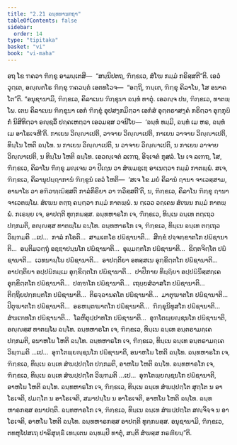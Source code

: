 ```yaml
---
title: "2.21 ຉນ຺ທທານກຖາ"
tableOfContents: false
sidebar:
  order: 14
type: "tipitaka"
basket: "vi"
book: "vi-maha"
---
```



<DynamicBreadcrumb />

<Division number="165" book="vi-maha">

<Paragraph number="685" book="vi-maha">
ອຖ ໂຂ ຠຄວາ ຠິກ຺ຂູ ອາມນ຺ເຕສິ—  “ສນ຺ນິປຕຖ, ຠິກ຺ຂເວ, ສໍໂຆ ກມ຺ມໍ ກຣິສ຺ສຕີ”ຕິ. ເອວໍ ວຸຕ຺ເຕ, ອຎ຺ຎຕໂຣ ຠິກ຺ຂຸ ຠຄວນ຺ຕໍ ເອຕທໂວຈ—  “ອຕ຺ຖິ, ຠນ຺ເຕ, ຠິກ຺ຂຸ ຄິລາໂນ, ໂສ ອນາຄໂຕ”ຕິ.
</Paragraph>

<Paragraph number="686" book="vi-maha">
“ອນຸຊານາມິ, ຠິກ຺ຂເວ, ຄິລາເນນ ຠິກ຺ຂຸນາ ຉນ຺ທໍ ທາຕຸໍ. ເອວຎ຺ຈ ປນ, ຠິກ຺ຂເວ, ທາຕພ຺ໂພ. ເຕນ ຄິລາເນນ ຠິກ຺ຂຸນາ ເອກໍ ຠິກ຺ຂຸໍ ອຸປສງ຺ກມິຕ຺ວາ ເອກໍສໍ ອຸຕ຺ຕຣາສງ຺ຄໍ ກຣິຕ຺ວາ ອຸກ຺ກຸຏິກໍ ນິສີທິຕ຺ວາ ອຎ຺ຊລິໍ ປຄ຺ຄເຫຕ຺ວາ ເອວມສ຺ສ ວຈນີໂຍ—  ‘ຉນ຺ທໍ ທມ຺ມິ, ຉນ຺ທໍ ເມ ຫຣ, ຉນ຺ທໍ ເມ ອາໂຣເຈຫີ’ຕິ. ກາເຍນ ວິຎ຺ຎາເປຕິ, ວາຈາຍ ວິຎ຺ຎາເປຕິ, ກາເຍນ ວາຈາຍ ວິຎ຺ຎາເປຕິ, ທິນ຺ໂນ ໂຫຕິ ຉນ຺ໂທ. ນ ກາເຍນ ວິຎ຺ຎາເປຕິ, ນ ວາຈາຍ ວິຎ຺ຎາເປຕິ, ນ ກາເຍນ ວາຈາຍ ວິຎ຺ຎາເປຕິ, ນ ທິນ຺ໂນ ໂຫຕິ ຉນ຺ໂທ. ເອວຎ຺ເຈຕໍ ລເຠຖ, ອິຈ຺ເຈຕໍ ກຸສລໍ. ໂນ ເຈ ລເຠຖ, ໂສ, ຠິກ຺ຂເວ, ຄິລາໂນ ຠິກ຺ຂຸ ມຎ຺ເຈນ ວາ ປີເຐນ ວາ ສໍຆມຊ຺ເຌ ອາເນຕ຺ວາ ກມ຺ມໍ ກາຕພ຺ພໍ. ສເຈ, ຠິກ຺ຂເວ, ຄິລານຸປຏ຺ຐາການໍ ຠິກ຺ຂູນໍ ເອວໍ ໂຫຕິ—  ‘ສເຈ ໂຂ ມຍໍ ຄິລານໍ ຐານາ ຈາເວສ຺ສາມ, ອາພາໂຘ ວາ ອຠິວຑ຺ຒິສ຺ສຕິ ກາລໍກິຣິຍາ ວາ ຠວິສ຺ສຕີ’ຕິ, ນ, ຠິກ຺ຂເວ, ຄິລາໂນ ຠິກ຺ຂຸ ຐານາ ຈາເວຕພ຺ໂພ. ສໍເຆນ ຕຕ຺ຖ ຄນ຺ຕ຺ວາ ກມ຺ມໍ ກາຕພ຺ພໍ. ນ ຕ຺ເວວ ວຄ຺ເຄນ ສໍເຆນ ກມ຺ມໍ ກາຕພ຺ພໍ. ກເຣຍ຺ຍ ເຈ, ອາປຕ຺ຕິ ທຸກ຺ກຏສ຺ສ.
</Paragraph>

<Paragraph number="687" book="vi-maha">
ຉນ຺ທຫາຣໂກ ເຈ, ຠິກ຺ຂເວ, ທິນ຺ເນ ຉນ຺ເທ ຕຕ຺ເຖວ ປກ຺ກມຕິ, ອຎ຺ຎສ຺ສ ທາຕພ຺ໂພ ຉນ຺ໂທ. ຉນ຺ທຫາຣໂກ ເຈ, ຠິກ຺ຂເວ, ທິນ຺ເນ ຉນ຺ເທ ຕຕ຺ເຖວ ວິພ຺ຠມຕິ …ເປ…  ກາລໍ ກໂຣຕິ…  ສາມເຓໂຣ ປຏິຊານາຕິ…  ສິກ຺ຂໍ ປຈ຺ຈກ຺ຂາຕໂກ ປຏິຊານາຕິ…  ອນ຺ຕິມວຕ຺ຖຸໍ ອຊ຺ຌາປນ຺ນໂກ ປຏິຊານາຕິ…  ອຸມ຺ມຕ຺ຕໂກ ປຏິຊານາຕິ…  ຂິຕ຺ຕຈິຕ຺ໂຕ ປຏິຊານາຕິ…  ເວທນາຏ຺ໂຏ ປຏິຊານາຕິ…  ອາປຕ຺ຕິຍາ ອທສ຺ສເນ ອຸກ຺ຂິຕ຺ຕໂກ ປຏິຊານາຕິ…  ອາປຕ຺ຕິຍາ ອປ຺ປຏິກມ຺ເມ ອຸກ຺ຂິຕ຺ຕໂກ ປຏິຊານາຕິ…  ປາປິກາຍ ທິຏ຺ຐິຍາ ອປ຺ປຏິນິສ຺ສຄ຺ເຄ ອຸກ຺ຂິຕ຺ຕໂກ ປຏິຊານາຕິ…  ປຓ຺ຑໂກ ປຏິຊານາຕິ…  ເຖຍ຺ຍສໍວາສໂກ ປຏິຊານາຕິ…  ຕິຕ຺ຖິຍປກ຺ກນ຺ຕໂກ ປຏິຊານາຕິ…  ຕິຣຈ຺ຉານຄໂຕ ປຏິຊານາຕິ…  ມາຕຸຆາຕໂກ ປຏິຊານາຕິ…  ປິຕຸຆາຕໂກ ປຏິຊານາຕິ…  ອຣຫນ຺ຕຆາຕໂກ ປຏິຊານາຕິ…  ຠິກ຺ຂຸນິທູສໂກ ປຏິຊານາຕິ…  ສໍຆເຠທໂກ ປຏິຊານາຕິ…  ໂລຫິຕຸປ຺ປາທໂກ ປຏິຊານາຕິ…  ອຸຠໂຕພ຺ຍຎ຺ຊນໂກ ປຏິຊານາຕິ, ອຎ຺ຎສ຺ສ ທາຕພ຺ໂພ ຉນ຺ໂທ.
</Paragraph>

<Paragraph number="688" book="vi-maha">
ຉນ຺ທຫາຣໂກ ເຈ, ຠິກ຺ຂເວ, ທິນ຺ເນ ຉນ຺ເທ ອນ຺ຕຣາມຄ຺ເຄ ປກ຺ກມຕິ, ອນາຫໂຏ ໂຫຕິ ຉນ຺ໂທ. ຉນ຺ທຫາຣໂກ ເຈ, ຠິກ຺ຂເວ, ທິນ຺ເນ ຉນ຺ເທ ອນ຺ຕຣາມຄ຺ເຄ ວິພ຺ຠມຕິ …ເປ…  ອຸຠໂຕພ຺ຍຎ຺ຊນໂກ ປຏິຊານາຕິ, ອນາຫໂຏ ໂຫຕິ ຉນ຺ໂທ.
</Paragraph>

<Paragraph number="689" book="vi-maha">
ຉນ຺ທຫາຣໂກ ເຈ, ຠິກ຺ຂເວ, ທິນ຺ເນ ຉນ຺ເທ ສໍຆປ຺ປຕ຺ໂຕ ປກ຺ກມຕິ, ອາຫໂຏ ໂຫຕິ ຉນ຺ໂທ. ຉນ຺ທຫາຣໂກ ເຈ, ຠິກ຺ຂເວ, ທິນ຺ເນ ຉນ຺ເທ ສໍຆປ຺ປຕ຺ໂຕ ວິພ຺ຠມຕິ …ເປ…  ອຸຠໂຕພ຺ຍຎ຺ຊນໂກ ປຏິຊານາຕິ, ອາຫໂຏ ໂຫຕິ ຉນ຺ໂທ.
</Paragraph>

<Paragraph number="690" book="vi-maha">
ຉນ຺ທຫາຣໂກ ເຈ, ຠິກ຺ຂເວ, ທິນ຺ເນ ຉນ຺ເທ ສໍຆປ຺ປຕ຺ໂຕ ສຸຕ຺ໂຕ ນ ອາໂຣເຈຕິ, ປມຕ຺ໂຕ ນ ອາໂຣເຈຕິ, ສມາປນ຺ໂນ ນ ອາໂຣເຈຕິ, ອາຫໂຏ ໂຫຕິ ຉນ຺ໂທ. ຉນ຺ທຫາຣກສ຺ສ ອນາປຕ຺ຕິ.
</Paragraph>

<Paragraph number="691" book="vi-maha">
ຉນ຺ທຫາຣໂກ ເຈ, ຠິກ຺ຂເວ, ທິນ຺ເນ ຉນ຺ເທ ສໍຆປ຺ປຕ຺ໂຕ ສຎ຺ຈິຈ຺ຈ ນ ອາໂຣເຈຕິ, ອາຫໂຏ ໂຫຕິ ຉນ຺ໂທ. ຉນ຺ທຫາຣກສ຺ສ ອາປຕ຺ຕິ ທຸກ຺ກຏສ຺ສ. ອນຸຊານາມິ, ຠິກ຺ຂເວ, ຕທຫຸໂປສເຖ ປາຣິສຸທ຺ຘິໍ ເທນ຺ເຕນ ຉນ຺ທມ຺ປິ ທາຕຸໍ, ສນ຺ຕິ ສໍຆສ຺ສ ກຣຓີຍນ຺”ຕິ.
</Paragraph>
</Division>